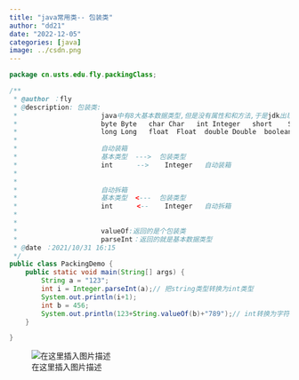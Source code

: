 ```yaml
---
title: "java常用类-- 包装类"
author: "dd21"
date: "2022-12-05" 
categories: [java]
image: ../csdn.png
---
```



```java
package cn.usts.edu.fly.packingClass;

/**
 * @author ：fly
 * @description: 包装类:
 *                     java中有8大基本数据类型,但是没有属性和和方法,于是jdk出现了包装类
 *                     byte Byte   char Char   int Integer   short    Short
 *                     long Long   float  Float  double Double  boolean  Boolean
 *
 *                     自动装箱
 *                     基本类型  --->  包装类型
 *                     int      -->    Integer   自动装箱
 *
 *
 *                     自动拆箱
 *                     基本类型  <---  包装类型
 *                     int      <--    Integer   自动拆箱
 *
 *
 *                     valueOf:返回的是个包装类
 *                     parseInt：返回的就是基本数据类型
 * @date ：2021/10/31 16:15
 */
public class PackingDemo {
    public static void main(String[] args) {
        String a = "123";
        int i = Integer.parseInt(a);// 把string类型转换为int类型
        System.out.println(i+1);
        int b = 456;
        System.out.println(123+String.valueOf(b)+"789");// int转换为字符串
    }

}

```
![在这里插入图片描述](https://img-blog.csdnimg.cn/2ce21d6b70c445c89396b361627550bf.png?x-oss-process=image/watermark,type_ZHJvaWRzYW5zZmFsbGJhY2s,shadow_50,text_Q1NETiBA5aSn5q-beg==,size_20,color_FFFFFF,t_70,g_se,x_16)

